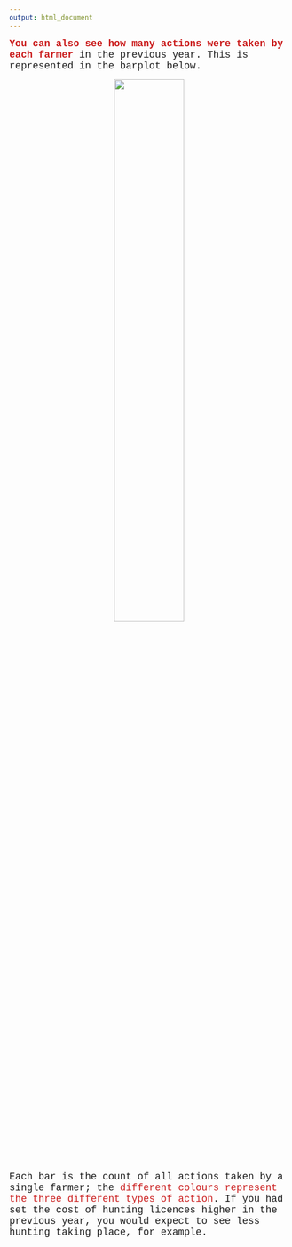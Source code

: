 ```yaml
---
output: html_document
---
```

<p>

<span style="font-family: Courier New; font-size: 1.25em">
<span style="color:#ca1b1b;">**You can also see how many actions were taken by each farmer**</span> in the previous year. This is represented in the barplot below.</span>

<div style="text-align: center">
<img src="actions3.jpg" width="50%">
</div>

<span style="font-family: Courier New; font-size: 1.25em">Each bar is the count of all actions taken by a single farmer; the <span style="color:#ca1b1b;">different colours represent the three different types of action</span>. If you had set the cost of hunting licences higher in the previous year, you would expect to see less hunting taking place, for example.</span>

